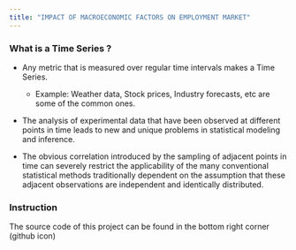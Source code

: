 ```yaml
---
title: "IMPACT OF MACROECONOMIC FACTORS ON EMPLOYMENT MARKET"
---
```


### What is a Time Series ?

-   Any metric that is measured over regular time intervals makes a Time Series.

    -   Example: Weather data, Stock prices, Industry forecasts, etc are some of the common ones.

-   The analysis of experimental data that have been observed at different points in time leads to new and unique problems in statistical modeling and inference.

-   The obvious correlation introduced by the sampling of adjacent points in time can severely restrict the applicability of the many conventional statistical methods traditionally dependent on the assumption that these adjacent observations are independent and identically distributed.

### Instruction

The source code of this project can be found in the bottom right corner (github icon)
